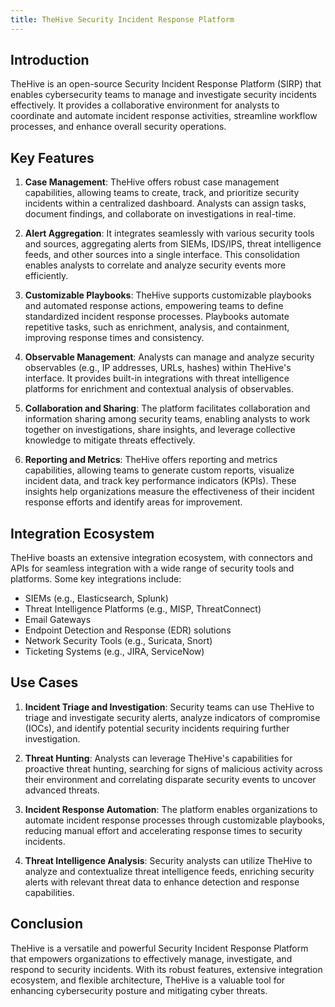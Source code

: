 ```yaml
---
title: TheHive Security Incident Response Platform
---
```

## Introduction
TheHive is an open-source Security Incident Response Platform (SIRP) that enables cybersecurity teams to manage and investigate security incidents effectively. It provides a collaborative environment for analysts to coordinate and automate incident response activities, streamline workflow processes, and enhance overall security operations.

## Key Features
1. **Case Management**: TheHive offers robust case management capabilities, allowing teams to create, track, and prioritize security incidents within a centralized dashboard. Analysts can assign tasks, document findings, and collaborate on investigations in real-time.

2. **Alert Aggregation**: It integrates seamlessly with various security tools and sources, aggregating alerts from SIEMs, IDS/IPS, threat intelligence feeds, and other sources into a single interface. This consolidation enables analysts to correlate and analyze security events more efficiently.

3. **Customizable Playbooks**: TheHive supports customizable playbooks and automated response actions, empowering teams to define standardized incident response processes. Playbooks automate repetitive tasks, such as enrichment, analysis, and containment, improving response times and consistency.

4. **Observable Management**: Analysts can manage and analyze security observables (e.g., IP addresses, URLs, hashes) within TheHive's interface. It provides built-in integrations with threat intelligence platforms for enrichment and contextual analysis of observables.

5. **Collaboration and Sharing**: The platform facilitates collaboration and information sharing among security teams, enabling analysts to work together on investigations, share insights, and leverage collective knowledge to mitigate threats effectively.

6. **Reporting and Metrics**: TheHive offers reporting and metrics capabilities, allowing teams to generate custom reports, visualize incident data, and track key performance indicators (KPIs). These insights help organizations measure the effectiveness of their incident response efforts and identify areas for improvement.

## Integration Ecosystem
TheHive boasts an extensive integration ecosystem, with connectors and APIs for seamless integration with a wide range of security tools and platforms. Some key integrations include:
- SIEMs (e.g., Elasticsearch, Splunk)
- Threat Intelligence Platforms (e.g., MISP, ThreatConnect)
- Email Gateways
- Endpoint Detection and Response (EDR) solutions
- Network Security Tools (e.g., Suricata, Snort)
- Ticketing Systems (e.g., JIRA, ServiceNow)

## Use Cases
1. **Incident Triage and Investigation**: Security teams can use TheHive to triage and investigate security alerts, analyze indicators of compromise (IOCs), and identify potential security incidents requiring further investigation.

2. **Threat Hunting**: Analysts can leverage TheHive's capabilities for proactive threat hunting, searching for signs of malicious activity across their environment and correlating disparate security events to uncover advanced threats.

3. **Incident Response Automation**: The platform enables organizations to automate incident response processes through customizable playbooks, reducing manual effort and accelerating response times to security incidents.

4. **Threat Intelligence Analysis**: Security analysts can utilize TheHive to analyze and contextualize threat intelligence feeds, enriching security alerts with relevant threat data to enhance detection and response capabilities.

## Conclusion
TheHive is a versatile and powerful Security Incident Response Platform that empowers organizations to effectively manage, investigate, and respond to security incidents. With its robust features, extensive integration ecosystem, and flexible architecture, TheHive is a valuable tool for enhancing cybersecurity posture and mitigating cyber threats.
